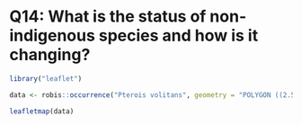 # Q14: What is the status of non-indigenous species and how is it changing?


```r
library("leaflet")

data <- robis::occurrence("Pterois volitans", geometry = "POLYGON ((2.59689 51.16772, 2.62436 51.14059, 2.76066 51.19225, 2.73216 51.20946, 2.59689 51.16772))")

leafletmap(data)
```

